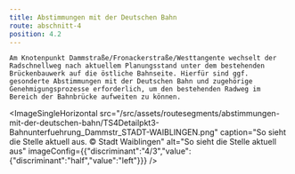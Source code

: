 ```yaml
---
title: Abstimmungen mit der Deutschen Bahn
route: abschnitt-4
position: 4.2
---
```

```
Am Knotenpunkt Dammstraße/Fronackerstraße/Westtangente wechselt der Radschnellweg nach aktuellem Planungsstand unter dem bestehenden Brückenbauwerk auf die östliche Bahnseite. Hierfür sind ggf. gesonderte Abstimmungen mit der Deutschen Bahn und zugehörige Genehmigungsprozesse erforderlich, um den bestehenden Radweg im Bereich der Bahnbrücke aufweiten zu können.
```

<ImageSingleHorizontal src="/src/assets/routesegments/abstimmungen-mit-der-deutschen-bahn/TS4Detailpkt3-Bahnunterfuehrung_Dammstr_STADT-WAIBLINGEN.png" caption="So sieht die Stelle aktuell aus. © Stadt Waiblingen" alt="So sieht die Stelle aktuell aus" imageConfig={{"discriminant":"4/3","value":{"discriminant":"half","value":"left"}}} />
